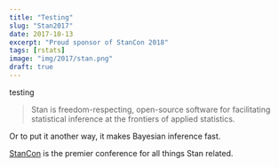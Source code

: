 ```yaml
---
title: "Testing"
slug: "Stan2017"
date: 2017-10-13
excerpt: "Proud sponsor of StanCon 2018"
tags: [rstats]
image: "img/2017/stan.png"
draft: true
---
```


  testing

> Stan is freedom-respecting, open-source software for facilitating statistical inference at
> the frontiers of applied statistics.

Or to put it another way, it makes Bayesian inference fast.

[StanCon](http://mc-stan.org/events/stancon2018/) is the premier conference for all things
Stan related.


